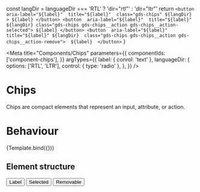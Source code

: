 
  const langDir = languageDir === 'RTL' ? 'dir="rtl"' : 'dir="ltr"'
  return `
  <button 
    aria-label="${label}" 
    title="${label}" 
    class="gds-chips"
    ${langDir}
    >
      ${label}
  </button>
  <button 
    aria-label="${label}" 
    title="${label}" 
    ${langDir}
    class="gds-chips gds-chips__action gds-chips__action-selected">
      ${label}
  </button>
  <button 
  aria-label="${label}" 
  title="${label}"
  ${langDir} 
  class="gds-chips gds-chips__action gds-chips__action-remove"> 
    ${label} 
  </button>
`
}

<Meta
  title="Components/Chips"
  parameters={{
    componentIds: ['component-chips'],
  }}
  argTypes={{
    label: { conrol: 'text' },
    languageDir: {
      options: ['RTL', 'LTR'],
      control: { type: 'radio' },
    },
  }}
/>

# Chips

Chips are compact elements that represent an input, attribute, or action.

# Behaviour

<Canvas>
  <Story
    name="Chips"
    args={{
      label: 'Chips',
    }}
  >
    {Template.bind({})}
  </Story>
</Canvas>

## Element structure

<Canvas>
  <button class="gds-chips" onClick={ripple}>
    Label
  </button>
  <button
    class="gds-chips gds-chips__action gds-chips__action-selected"
    onClick={ripple}
  >
    Selected
  </button>
  <button
    class="gds-chips gds-chips__action gds-chips__action-remove"
    onClick={ripple}
  >
    Removable
  </button>
</Canvas>
